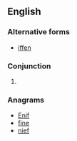 ==English==
{{rft}}

===Alternative forms===
* [[iffen]]

===Conjunction===
{{en-con}}
# {{eye dialect of|if|lang=en}}

===Anagrams===
* [[Enif#English|Enif]]
* [[fine#English|fine]]
* [[nief#English|nief]]